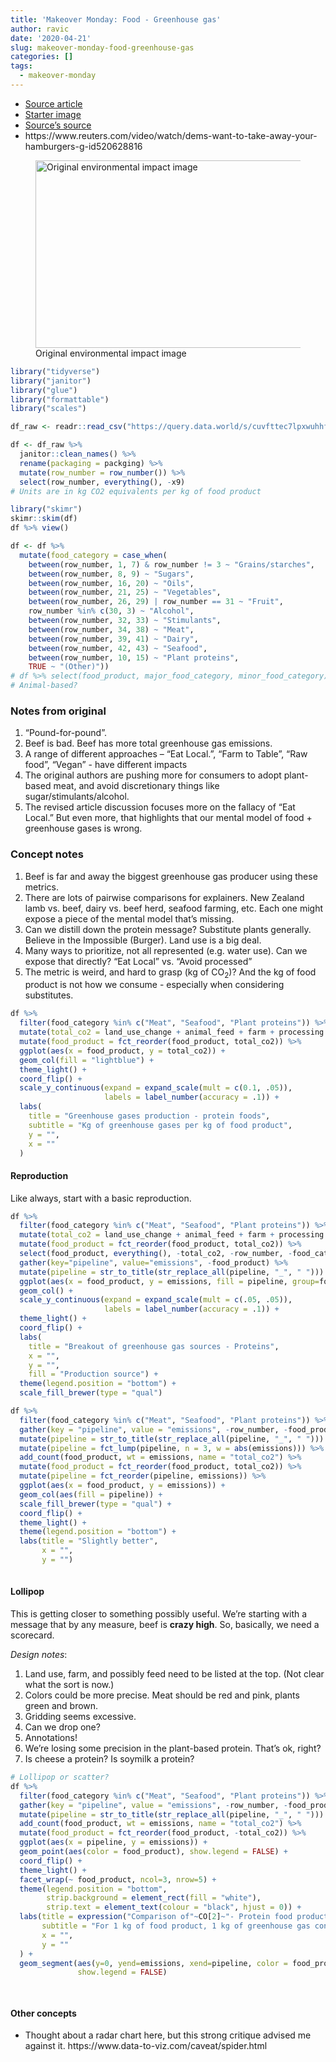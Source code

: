 ```yaml
---
title: 'Makeover Monday: Food - Greenhouse gas'
author: ravic
date: '2020-04-21'
slug: makeover-monday-food-greenhouse-gas
categories: []
tags:
  - makeover-monday
---
```



<!--more-->

* [Source article](https://ourworldindata.org/food-choice-vs-eating-local)
* [Starter image](https://ourworldindata.org/food-choice-vs-eating-local)
* [Source's source](https://science.sciencemag.org/content/360/6392/987)
* https://www.reuters.com/video/watch/dems-want-to-take-away-your-hamburgers-g-id520628816

![Original environmental impact image](/post/2020-04-21-makeover-monday-food-greenhouse-gas_files/Environmental-impact-of-food-by-life-cycle-stage.png){width=600px height=300px}

```r
library("tidyverse")
library("janitor")
library("glue")
library("formattable")
library("scales")
```
```r
df_raw <- readr::read_csv("https://query.data.world/s/cuvfttec7lpxwuhhfljspo34e6nrlq")
```
```r
df <- df_raw %>%
  janitor::clean_names() %>%
  rename(packaging = packging) %>%
  mutate(row_number = row_number()) %>%
  select(row_number, everything(), -x9) 
# Units are in kg CO2 equivalents per kg of food product
```
```r
library("skimr")
skimr::skim(df)
df %>% view()
```

```r
df <- df %>%
  mutate(food_category = case_when(
    between(row_number, 1, 7) & row_number != 3 ~ "Grains/starches",
    between(row_number, 8, 9) ~ "Sugars",
    between(row_number, 16, 20) ~ "Oils",
    between(row_number, 21, 25) ~ "Vegetables",
    between(row_number, 26, 29) | row_number == 31 ~ "Fruit",
    row_number %in% c(30, 3) ~ "Alcohol",
    between(row_number, 32, 33) ~ "Stimulants",
    between(row_number, 34, 38) ~ "Meat",
    between(row_number, 39, 41) ~ "Dairy",
    between(row_number, 42, 43) ~ "Seafood",
    between(row_number, 10, 15) ~ "Plant proteins",
    TRUE ~ "(Other)"))
# df %>% select(food_product, major_food_category, minor_food_category) %>% view()
# Animal-based?
```


### Notes from original

1.  "Pound-for-pound". 
2.  Beef is bad. Beef has more total greenhouse gas emissions.
3.  A range of different approaches -- "Eat Local.", "Farm to Table", "Raw food",
    "Vegan" - have different impacts
4.  The original authors are pushing more for consumers to adopt plant-based meat,
    and avoid discretionary things like sugar/stimulants/alcohol.
5.  The revised article discussion focuses more on the fallacy of "Eat Local." 
    But even more, that highlights that our mental model of food + greenhouse gases
    is wrong. 


### Concept notes

1.  Beef is far and away the biggest greenhouse gas producer using these 
    metrics.
2.  There are lots of pairwise comparisons for explainers. New Zealand 
    lamb vs. beef, dairy vs. beef herd, seafood farming, etc. Each one
    might expose a piece of the mental model that's missing.
3.  Can we distill down the protein message? Substitute plants generally. 
    Believe in the Impossible (Burger). Land use is a big deal. 
4.  Many ways to prioritize, not all represented (e.g. water use). Can
    we expose that directly? "Eat Local" vs. "Avoid processed"
5.  The metric is weird, and hard to grasp (kg of $\text{CO}_2$)? And 
    the kg of food product is not how we consume - especially when 
    considering substitutes.

```r
df %>% 
  filter(food_category %in% c("Meat", "Seafood", "Plant proteins")) %>%
  mutate(total_co2 = land_use_change + animal_feed + farm + processing + transport + packaging) %>%
  mutate(food_product = fct_reorder(food_product, total_co2)) %>%
  ggplot(aes(x = food_product, y = total_co2)) +
  geom_col(fill = "lightblue") + 
  theme_light() + 
  coord_flip() + 
  scale_y_continuous(expand = expand_scale(mult = c(0.1, .05)),
                     labels = label_number(accuracy = .1)) + 
  labs(
    title = "Greenhouse gases production - protein foods",
    subtitle = "Kg of greenhouse gases per kg of food product",
    y = "",
    x = ""
  ) 

```

#### Reproduction

Like always, start with a basic reproduction.

```r
df %>% 
  filter(food_category %in% c("Meat", "Seafood", "Plant proteins")) %>%
  mutate(total_co2 = land_use_change + animal_feed + farm + processing + transport + packaging) %>%
  mutate(food_product = fct_reorder(food_product, total_co2)) %>%
  select(food_product, everything(), -total_co2, -row_number, -food_category) %>%
  gather(key="pipeline", value="emissions", -food_product) %>%
  mutate(pipeline = str_to_title(str_replace_all(pipeline, "_", " "))) %>%
  ggplot(aes(x = food_product, y = emissions, fill = pipeline, group=food_product)) +
  geom_col() + 
  scale_y_continuous(expand = expand_scale(mult = c(.05, .05)),
                     labels = label_number(accuracy = .1)) + 
  theme_light() +
  coord_flip() + 
  labs(
    title = "Breakout of greenhouse gas sources - Proteins",
    x = "",
    y = "",
    fill = "Production source") +
  theme(legend.position = "bottom") +
  scale_fill_brewer(type = "qual")
```


```r
df %>% 
  filter(food_category %in% c("Meat", "Seafood", "Plant proteins")) %>%
  gather(key = "pipeline", value = "emissions", -row_number, -food_product, -food_category) %>%
  mutate(pipeline = str_to_title(str_replace_all(pipeline, "_", " "))) %>%
  mutate(pipeline = fct_lump(pipeline, n = 3, w = abs(emissions))) %>%
  add_count(food_product, wt = emissions, name = "total_co2") %>%
  mutate(food_product = fct_reorder(food_product, total_co2)) %>%
  mutate(pipeline = fct_reorder(pipeline, emissions)) %>%
  ggplot(aes(x = food_product, y = emissions)) +
  geom_col(aes(fill = pipeline)) +
  scale_fill_brewer(type = "qual") +
  coord_flip() + 
  theme_light() +
  theme(legend.position = "bottom") +
  labs(title = "Slightly better",
       x = "",
       y = "") 
  
```

#### Lollipop
This is getting closer to something possibly useful. We're starting with
a message that by any measure, beef is **crazy high**. So, basically, we
need a scorecard.

*Design notes*:

1.  Land use, farm, and possibly feed need to be listed at the top. 
    (Not clear what the sort is now.)
2.  Colors could be more precise. Meat should be red and pink, plants green 
    and brown.
3.  Gridding seems excessive.
4.  Can we drop one?
5.  Annotations!
6.  We're losing some precision in the plant-based protein. That's ok, right?
7.  Is cheese a protein? Is soymilk a protein?

```r
# Lollipop or scatter?
df %>% 
  filter(food_category %in% c("Meat", "Seafood", "Plant proteins")) %>%
  gather(key = "pipeline", value = "emissions", -row_number, -food_product, -food_category) %>%
  mutate(pipeline = str_to_title(str_replace_all(pipeline, "_", " "))) %>%
  add_count(food_product, wt = emissions, name = "total_co2") %>%
  mutate(food_product = fct_reorder(food_product, -total_co2)) %>%
  ggplot(aes(x = pipeline, y = emissions)) + 
  geom_point(aes(color = food_product), show.legend = FALSE) +
  coord_flip() + 
  theme_light() + 
  facet_wrap(~ food_product, ncol=3, nrow=5) +
  theme(legend.position = "bottom",
        strip.background = element_rect(fill = "white"),
        strip.text = element_text(colour = "black", hjust = 0)) +
  labs(title = expression("Comparison of"~CO[2]~"- Protein food products"),
       subtitle = "For 1 kg of food product, 1 kg of greenhouse gas contribution by pipeline step",
       x = "",
       y = ""
  ) +
  geom_segment(aes(y=0, yend=emissions, xend=pipeline, color = food_product),
               show.legend = FALSE)

               

```

#### Other concepts
* Thought about a radar chart here, but this strong critique advised me against it.
https://www.data-to-viz.com/caveat/spider.html

